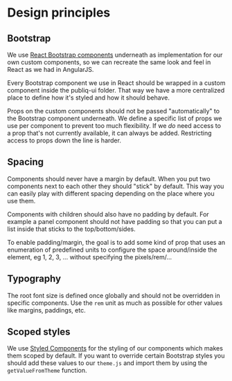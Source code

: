 
<Meta title="Introduction/Design Principles" />

# Design principles

## Bootstrap

We use [React Bootstrap components](https://react-bootstrap.github.io/) underneath as implementation for our own custom components, so we can recreate the same look
and feel in React as we had in AngularJS.

Every Bootstrap component we use in React should be wrapped in a custom component inside the publiq-ui folder.
That way we have a more centralized place to define how it's styled and how it should behave.

Props on the custom components should not be passed "automatically" to the Bootstrap component underneath.
We define a specific list of props we use per component to prevent too much flexibility.
If we _do_ need access to a prop that's not currently available, it can always be added.
Restricting access to props down the line is harder.

## Spacing

Components should never have a margin by default. When you put two components next to each other they should "stick" by default. This way you can easily play with different spacing depending on the place where you use them.

Components with children should also have no padding by default. For example a panel component should not have padding so that you can put a list inside that sticks to the top/bottom/sides.

To enable padding/margin, the goal is to add some kind of prop that uses an enumeration of predefined units to configure the space around/inside the element, eg 1, 2, 3, ... without specifying the pixels/rem/...

## Typography

The root font size is defined once globally and should not be overridden in specific components. Use the `rem` unit as much as possible for other values like margins, paddings, etc.

## Scoped styles

We use [Styled Components](https://styled-components.com/) for the styling of our components which makes them scoped by default.
If you want to override certain Bootstrap styles you should add these values to our `theme.js` and import them by using the `getValueFromTheme` function.
